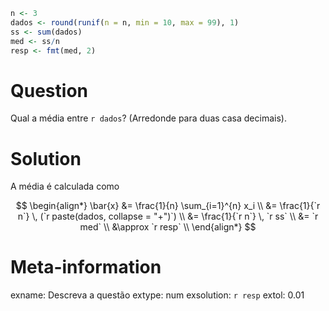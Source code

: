 ```r
n <- 3
dados <- round(runif(n = n, min = 10, max = 99), 1)
ss <- sum(dados)
med <- ss/n
resp <- fmt(med, 2)
```

Question
==========

Qual a média entre `r dados`? (Arredonde para duas casa decimais).

Solution
==========


A média é calculada como

$$
\begin{align*}
\bar{x} &= \frac{1}{n} \sum_{i=1}^{n} x_i \\
        &= \frac{1}{`r n`} \, (`r paste(dados, collapse = "+")`) \\
        &= \frac{1}{`r n`} \, `r ss` \\
        &= `r med` \\
        &\approx `r resp` \\
\end{align*}
$$

Meta-information
==========

exname: Descreva a questão
extype: num
exsolution: `r resp`
extol: 0.01
